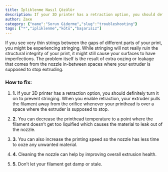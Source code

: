 ```yaml
---
title: İpliklenme Nasıl Çözülür
description: If your 3D printer has a retraction option, you should definitely turn it on to prevent stringing. When you enable retraction, your extruder pulls the filament away from the orifice whenever your printhead is over a space where the extruder is supposed to stop.
author: Zaxe
category: {"name":"Sorun Giderme","slug":"troubleshooting"}
tags: ["*","ipliklenme","kötü","başarısız"]
---
```


<Aligned>
<ColumnImage image={{imageURL:"posts/common-3d-printing-problems-and-how-to-troubleshoot-them/img/stringing.webp",imageALT:"Stringing"}}>
If you see very thin strings between the gaps of different parts of your print, you might be experiencing stringing. While stringing will not really ruin the structural integrity of your print, it might still cause your surfaces to have imperfections. The problem itself is the result of extra oozing or leakage that comes from the nozzle in-between spaces where your extruder is supposed to stop extruding.
</ColumnImage>
<br/>

<h3>How to fix:</h3>

1. <strong className="list-number">1.</strong> If your 3D printer has a retraction option, you should definitely turn it on to prevent stringing. When you enable retraction, your extruder pulls the filament away from the orifice whenever your printhead is over a space where the extruder is supposed to stop.

2. <strong className="list-number">2.</strong> You can decrease the printhead temperature to a point where the filament doesn’t get too liquified which causes the material to leak out of the nozzle.

3. <strong className="list-number">3.</strong> You can also increase the printing speed so the nozzle has less time to ooze any unwanted material.

4. <strong className="list-number">4.</strong> Cleaning the nozzle can help by improving overall extrusion health.

5. <strong className="list-number">5.</strong> Don’t let your filament get damp or stale.
</Aligned>